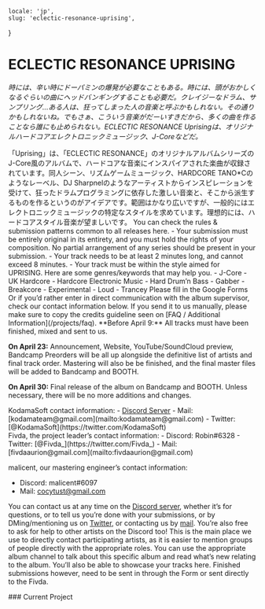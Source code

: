     locale: 'jp',
    slug: 'eclectic-resonance-uprising',
}

# ECLECTIC RESONANCE UPRISING

*時には、辛い時にドーパミンの爆発が必要なこともある。時には、頭がおかしくなるぐらいの曲にヘッドバンギングすることも必要だ。クレイジーなドラム、サンプリング...ある人は、狂ってしまった人の音楽と呼ぶかもしれない。その通りかもしれないね。でもさぁ、こういう音楽がだーいすきだから、多くの曲を作ることなら誰にも止められない。ECLECTIC RESONANCE Uprisingは、オリジナルハードコアエレクトロニックミュージック、J-Coreなどだ。*

<WrappableParagraph title="紹介">
「Uprising」は、「ECLECTIC RESONANCE」のオリジナルアルバムシリーズのJ-Core風のアルバムで、ハードコアな音楽にインスパイアされた楽曲が収録されています。同人シーン、リズムゲームミュージック、HARDCORE TANO*Cのようなレーベル、DJ Sharpnelのようなアーティストからインスピレーションを受けて、狂ったドラムプログラミングに依存した激しい音楽と、そこから派生するものを作るというのがアイデアです。範囲はかなり広いですが、一般的にはエレクトロニックミュージックの特定なスタイルを求めています。理想的には、ハードコアスタイル音楽が望ましいです。
</WrappableParagraph>

<WrappableParagraph title="General KodamaSounds Specific Rules">
    <CtaButton link='/projects/faq' icon='book'>
        <span>You can check the rules & submission patterns common to all releases here.</span>
    </CtaButton>
</WrappableParagraph>

<WrappableParagraph title="UPRISING Specific Music Rules">
- Your submission must be entirely original in its entirety, and you must hold the rights of your composition. No partial arrangement of any series should be present in your submission.
- Your track needs to be at least 2 minutes long, and cannot exceed 8 minutes.
- Your track must be within the style aimed for UPRISING. Here are some genres/keywords that may help you.
    - J-Core
    - UK Hardcore
    - Hardcore Electronic Music
    - Hard Drum’n Bass
    - Gabber
    - Breakcore
    - Experimental
    - Loud
    - Trancey
</WrappableParagraph>

<WrappableParagraph title="Track Submission">
<CtaButton link='https://forms.gle/bDGEQSPqsMS366Ky9' icon='envelope'>
    <span>Please fill in the Google Forms</span>
</CtaButton>
Or if you’d rather enter in direct communication with the album supervisor, check our contact information below. If you send it to us manually, please make sure to copy the credits guideline seen on [FAQ / Additional Information](/projects/faq).
</WrappableParagraph>

<WrappableParagraph title="Deadlines">
**Before April 9:** All tracks must have been finished, mixed and sent to us.

**On April 23:** Announcement, Website, YouTube/SoundCloud preview, Bandcamp Preorders will be all up alongside the definitive list of artists and final track order. Mastering will also be be finished, and the final master files will be added to Bandcamp and BOOTH.

**On April 30:** Final release of the album on Bandcamp and BOOTH. Unless necessary, there will be no more additions and changes.
</WrappableParagraph>

<WrappableParagraph title="Contact (Questions / Submissions)">
KodamaSoft contact information:
- <a href="/discord">Discord Server</a> 
- Mail: [kodamateam@gmail.com](mailto:kodamateam@gmail.com)
- Twitter: [@KodamaSoft](https://twitter.com/KodamaSoft)

<br/>
Fivda, the project leader’s contact information:
- Discord: Robin#6328
- Twitter: [@Fivda_](https://twitter.com/Fivda_)
- Mail: [fivdaaurion@gmail.com](mailto:fivdaaurion@gmail.com)

malicent, our mastering engineer’s contact information:
- Discord: malicent#6097
- Mail: [cocytust@gmail.com](mailto:cocytust@gmail.com)

You can contact us at any time on the <a href="/discord">Discord server</a>, whether it’s for questions, or to tell us you’re done with your submissions, or by DMing/mentioning us on [Twitter](https://twitter.com/KodamaSoft), or contacting us by [mail](mailto:kodamateam@gmail.com). You’re also free to ask for help to other artists on the Discord too! This is the main place we use to directly contact participating artists, as it is easier to mention groups of people directly with the appropriate roles. You can use the appropriate album channel to talk about this specific album and read what’s new relating to the album. You’ll also be able to showcase your tracks here. Finished submissions however, need to be sent in through the Form or sent directly to the Fivda.
</WrappableParagraph>

<WrappableParagraph title="Releases Information">
### Current Project
<ProjectInformation slug="eclectic-resonance-uprising"/>
</WrappableParagraph>
